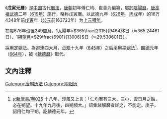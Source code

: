 《'''戊寅元曆'''》是[[中国|中国]]古代[[曆法|曆法]]，[[唐朝|唐朝]]初年傅仁均、崔善为編纂，屬於[[陰陽曆|陰陽曆]]。[[唐高祖|唐高祖]][[武德|武德]]二年（[[619年|619年]]）施行，略称戊寅曆。以武德九年（[[626年|626年]]，[[丙戌|丙戌]]年）的16万4348年前[[戊寅|戊寅]]年（[[公元|公元]]前163723年）为[[上元積年|上元積年]]。

在每676年设置249[[閏月|閏月]]，1太陽年=<math>365\frac{2315}{9464}</math>日（≒365.24461日）、1[[朔望月|朔望月]]=<math>29\frac{6901}{13006}</math>日（≒29.530601日）。

採用[[定朔|定朔]]法。為避連四大月，[[貞觀_(唐朝)|贞观]]十九年（[[645年|645年]]）之后采用[[平朔|平朔]]法<ref>[[s:新唐書/卷025|s:新唐書/卷025]] 十八年，淳風又上言：「仁均曆有三大、三小，雲日月之蝕，必在朔望。十九年九月後，四朔頻大。」詔集諸解曆者詳之，不能定。庚子，詔用仁均平朔，訖麟德元年。</ref>。[[麟德|麟德]]元年（[[664年|664年]]），被《[[麟德曆|麟德曆]]》取代。

== 文內注釋 ==
{{reflist}}

{{歷代中國曆法}}

[[Category:唐朝历法|Category:唐朝历法]]
[[Category:阴阳历|Category:阴阳历]]